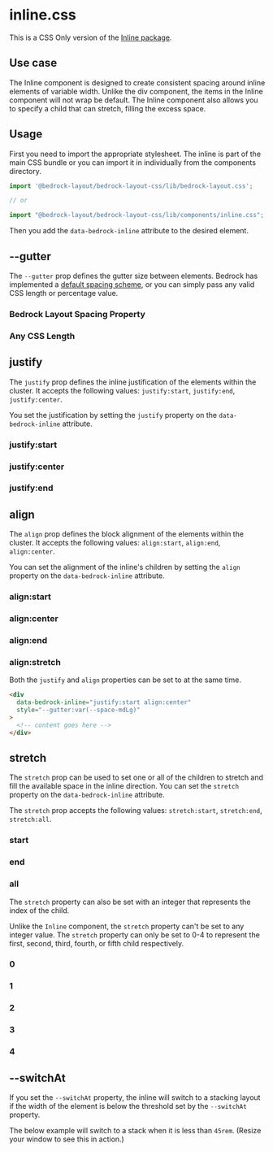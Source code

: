 

<Meta title="CSS Only/components/inline.css" />

# inline.css

This is a CSS Only version of the [Inline package](/?path=/docs/components-inline--api).

## Use case

The Inline component is designed to create consistent spacing around inline elements of variable width. Unlike the div component,
the items in the Inline component will not wrap be default. The Inline component also allows you to specify a child that can stretch, filling the excess space.

## Usage

First you need to import the appropriate stylesheet. The inline is part of the main CSS bundle or you can import it in individually from the components directory.

```javascript
import '@bedrock-layout/bedrock-layout-css/lib/bedrock-layout.css';

// or

import "@bedrock-layout/bedrock-layout-css/lib/components/inline.css";
```

Then you add the `data-bedrock-inline` attribute to the desired element.

## --gutter

The `--gutter` prop defines the gutter size between elements. Bedrock has implemented a [default spacing scheme](css-only-components-spacing-properties-css--page), or you can simply pass any valid CSS length or percentage value.

<Canvas withToolbar withSource="open">
  <Story name="--gutter">
    <h3>Bedrock Layout Spacing Property</h3>
    <div data-bedrock-inline style={{ "--gutter": "var(--space-md)" }}>
      <Box />
      <Box />
      <Box />
      <Box />
    </div>
    <h3>Any CSS Length</h3>
    <div data-bedrock-inline style={{ "--gutter": "2rem" }}>
      <Box />
      <Box />
      <Box />
      <Box />
    </div>
  </Story>
</Canvas>

## justify

The `justify` prop defines the inline justification of the elements within the cluster. It accepts the following values: `justify:start`, `justify:end`, `justify:center`.

You set the justification by setting the `justify` property on the `data-bedrock-inline` attribute.

<Canvas withToolbar withSource="open">
  <Story name="justify">
    <h3>justify:start</h3>
    <div data-bedrock-inline="justify:start" style={{ "--gutter": "2rem" }}>
      <Box />
      <Box />
      <Box />
      <Box />
    </div>
    <h3>justify:center</h3>
    <div data-bedrock-inline="justify:center" style={{ "--gutter": "2rem" }}>
      <Box />
      <Box />
      <Box />
      <Box />
    </div>
    <h3>justify:end</h3>
    <div data-bedrock-inline="justify:end" style={{ "--gutter": "2rem" }}>
      <Box />
      <Box />
      <Box />
      <Box />
    </div>
  </Story>
</Canvas>

## align

The `align` prop defines the block alignment of the elements within the cluster. It accepts the following values: `align:start`, `align:end`, `align:center`.

You can set the alignment of the inline's children by setting the `align` property on the `data-bedrock-inline` attribute.

<Canvas withToolbar withSource="open">
  <Story name="align">
    <h3>align:start</h3>
    <div data-bedrock-inline="align:start" style={{ "--gutter": "2rem" }}>
      <Box style={{ height: 200 }} />
      <Box />
      <Box />
      <Box />
    </div>
    <h3>align:center</h3>
    <div data-bedrock-inline="align:center" style={{ "--gutter": "2rem" }}>
      <Box style={{ height: 200 }} />
      <Box />
      <Box />
      <Box />
    </div>
    <h3>align:end</h3>
    <div data-bedrock-inline="align:end" style={{ "--gutter": "2rem" }}>
      <Box style={{ height: 200 }} />
      <Box />
      <Box />
      <Box />
    </div>
    <h3>align:stretch</h3>
    <div data-bedrock-inline="align:stretch" style={{ "--gutter": "2rem" }}>
      <Box style={{ height: 200 }} />
      <Box />
      <Box />
      <Box />
    </div>
  </Story>
</Canvas>

Both the `justify` and `align` properties can be set to at the same time.

```html
<div
  data-bedrock-inline="justify:start align:center"
  style="--gutter:var(--space-mdLg)"
>
  <!-- content goes here -->
</div>
```

## stretch

The `stretch` prop can be used to set one or all of the children to stretch and fill the available space in the inline direction. You can set the `stretch` property on the `data-bedrock-inline` attribute.

The `stretch` prop accepts the following values: `stretch:start`, `stretch:end`, `stretch:all`.

<Canvas withToolbar withSource="open">
  <Story name="stretch">
    <h3>start</h3>
    <div data-bedrock-inline="stretch:start" style={{ "--gutter": "2rem" }}>
      <Box />
      <Box />
      <Box />
      <Box />
    </div>
    <h3>end</h3>
    <div data-bedrock-inline="stretch:end" style={{ "--gutter": "2rem" }}>
      <Box />
      <Box />
      <Box />
      <Box />
    </div>
    <h3>all</h3>
    <div data-bedrock-inline="stretch:all" style={{ "--gutter": "2rem" }}>
      <Box />
      <Box />
      <Box />
      <Box />
    </div>
  </Story>
</Canvas>

The `stretch` property can also be set with an integer that represents the index of the child.

Unlike the `Inline` component, the `stretch` property can't be set to any integer value. The `stretch` property can only be set to 0-4 to represent the first, second, third, fourth, or fifth child respectively.

<Canvas withToolbar withSource="open">
  <Story name="stretch:index">
    <h3>0</h3>
    <div data-bedrock-inline="stretch:0" style={{ "--gutter": "2rem" }}>
      <Box />
      <Box />
      <Box />
      <Box />
      <Box />
    </div>
    <h3>1</h3>
    <div data-bedrock-inline="stretch:1" style={{ "--gutter": "2rem" }}>
      <Box />
      <Box />
      <Box />
      <Box />
      <Box />
    </div>
    <h3>2</h3>
    <div data-bedrock-inline="stretch:2" style={{ "--gutter": "2rem" }}>
      <Box />
      <Box />
      <Box />
      <Box />
      <Box />
    </div>
    <h3>3</h3>
    <div data-bedrock-inline="stretch:3" style={{ "--gutter": "2rem" }}>
      <Box />
      <Box />
      <Box />
      <Box />
      <Box />
    </div>
    <h3>4</h3>
    <div data-bedrock-inline="stretch:4" style={{ "--gutter": "2rem" }}>
      <Box />
      <Box />
      <Box />
      <Box />
      <Box />
    </div>
  </Story>
</Canvas>

## --switchAt

If you set the `--switchAt` property, the inline will switch to a stacking layout if the width of the element is below the threshold set by the `--switchAt` property.

The below example will switch to a stack when it is less than `45rem`. (Resize your window to see this in action.)

<Canvas withToolbar withSource="open">
  <Story name="--switchAt">
    <div
      data-bedrock-inline
      style={{ "--switchAt": "45rem", "--gutter": "2rem" }}
    >
      <Box style={{ minWidth: 100 }} />
      <Box style={{ minWidth: 100 }} />
      <Box style={{ minWidth: 100 }} />
      <Box style={{ minWidth: 100 }} />
    </div>
  </Story>
</Canvas>
